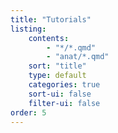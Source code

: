 ```yaml
---
title: "Tutorials"
listing:
    contents: 
        - "*/*.qmd"
        - "anat/*.qmd"
    sort: "title"
    type: default
    categories: true
    sort-ui: false
    filter-ui: false
order: 5
---
```

